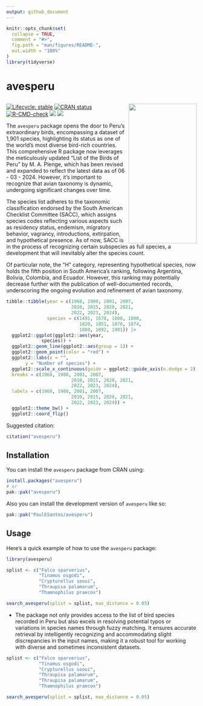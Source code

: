 ```yaml
---
output: github_document
---
```


<!-- README.md is generated from README.Rmd. Please edit that file -->

```r
knitr::opts_chunk$set(
  collapse = TRUE,
  comment = "#>",
  fig.path = "man/figures/README-",
  out.width = "100%"
)
library(tidyverse)
```

# avesperu
## <a href='https://github.com/PaulESantos/avesperu'><img src='man/figures/avesperu.svg' align="right" height="370" width="180" /></a>
<!-- badges: start -->
[![Lifecycle: stable](https://img.shields.io/badge/lifecycle-stable-green.svg)](https://lifecycle.r-lib.org/articles/stages.html#stable)
[![CRAN status](https://www.r-pkg.org/badges/version/avesperu)](https://CRAN.R-project.org/package=avesperu)
[![R-CMD-check](https://github.com/PaulESantos/avesperu/actions/workflows/R-CMD-check.yaml/badge.svg)](https://github.com/PaulESantos/avesperu/actions/workflows/R-CMD-check.yaml)
[![](http://cranlogs.r-pkg.org/badges/grand-total/avesperu?color=green)](https://cran.r-project.org/package=avesperu)
[![](http://cranlogs.r-pkg.org/badges/last-week/avesperu?color=green)](https://cran.r-project.org/package=avesperu)
<!-- badges: end -->

The `avesperu` package opens the door to Peru's extraordinary birds, encompassing a dataset of 1,901 species, highlighting its status as one of the world's most diverse bird-rich countries. This comprehensive R package now leverages the meticulously updated "List of the Birds of Peru" by M. A. Plenge, which has been revised and expanded to reflect the latest data as of 06 - 03 - 2024. However, it's important to recognize that avian taxonomy is dynamic, undergoing significant changes over time.

The species list adheres to the taxonomic classification endorsed by the South American Checklist Committee (SACC), which assigns species codes reflecting various aspects such as residency status, endemism, migratory behavior, vagrancy, introductions, extirpation, and hypothetical presence. As of now, SACC is in the process of recognizing certain subspecies as full species, a development that will inevitably alter the species count.

Of particular note, the "H" category, representing hypothetical species, now holds the fifth position in South America's ranking, following Argentina, Bolivia, Colombia, and Ecuador. However, this ranking may potentially decrease further with the publication of well-documented records, underscoring the ongoing evolution and refinement of avian taxonomy.

```r
tibble::tibble(year = c(1968, 1980, 2001, 2007, 
                        2010, 2015, 2020, 2021,
                        2022, 2023, 2024),
               species = c(1491, 1678, 1800, 1800, 
                           1820, 1851, 1870, 1874, 
                           1888, 1892, 1901)) |> 
  ggplot2::ggplot(ggplot2::aes(year,
             species)) +
  ggplot2::geom_line(ggplot2::aes(group = 1)) +
  ggplot2::geom_point(color = "red") +
  ggplot2::labs(x = "",
       y = "Number of species") +
  ggplot2::scale_x_continuous(guide = ggplot2::guide_axis(n.dodge = 2),
  breaks = c(1968, 1980, 2001, 2007, 
                        2010, 2015, 2020, 2021,
                        2022, 2023, 2024),
  labels = c(1968, 1980, 2001, 2007, 
                        2010, 2015, 2020, 2021,
                        2022, 2023, 2024)) +
  ggplot2::theme_bw() +
  ggplot2::coord_flip()
```


Suggested citation:

```r
citation("avesperu")
```

## Installation

You can install the `avesperu` package from CRAN using:

```r
install.packages("avesperu")
# or
pak::pak("avesperu")
```

Also you can install the development version of `avesperu` like so:

``` r
pak::pak("PaulESantos/avesperu")
```

## Usage

Here's a quick example of how to use the `avesperu` package:



```r
library(avesperu)

splist <- c("Falco sparverius",
            "Tinamus osgodi",
            "Crypturellus sooui",
            "Thraupisa palamarum",
            "Thamnophilus praecox")

search_avesperu(splist = splist, max_distance = 0.05)

```

- The package not only provides access to the list of bird species recorded in Peru but also excels in resolving potential typos or variations in species names through fuzzy matching. It ensures accurate retrieval by intelligently recognizing and accommodating slight discrepancies in the input names, making it a robust tool for working with diverse and sometimes inconsistent datasets.

```r
splist <- c("Falco sparverius",
            "Tinamus osgodi",
            "Crypturellus sooui",
            "Thraupisa palamarum",
            "Thraupisa palamarum",
            "Thamnophilus praecox")

search_avesperu(splist = splist, max_distance = 0.05)

```
